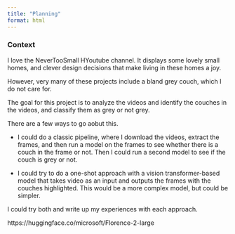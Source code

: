 ```yaml
---
title: "Planning"
format: html
---
```


### Context

I love the NeverTooSmall HYoutube channel. It displays some lovely small homes, and clever design decisions that make living in these homes a joy. 

However, very many of these projects include a bland grey couch, which I do not care for.

The goal for this project is to analyze the videos and identify the couches in the videos, and classify them as grey or not grey.

There are a few ways to go aobut this. 

- I could do a classic pipeline, where I download the videos, extract the frames, and then run a model on the frames to see whether there is a couch in the frame or not. Then I could run a second model to see if the couch is grey or not.

- I could try to do a one-shot approach with a vision transformer-based model that takes video as an input and outputs the frames with the couches highlighted. This would be a more complex model, but could be simpler. 

I could try both and write up my experiences with each approach.

https://huggingface.co/microsoft/Florence-2-large